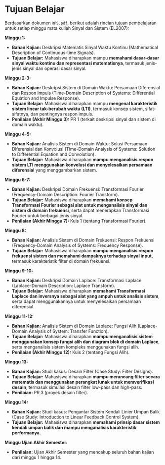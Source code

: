 # Tujuan Belajar

Berdasarkan dokumen `RPS.pdf`, berikut adalah rincian tujuan pembelajaran untuk setiap minggu mata kuliah Sinyal dan Sistem (EL2007):

**Minggu 1:**

- **Bahan Kajian:** Deskripsi Matematis Sinyal Waktu Kontinu (Mathematical Description of Continuous-time Signals).
- **Tujuan Belajar:** Mahasiswa diharapkan mampu **memahami dasar-dasar sinyal waktu kontinu dan representasi matematisnya**, termasuk jenis-jenis sinyal dan operasi dasar sinyal.

**Minggu 2-3:**

- **Bahan Kajian:** Deskripsi Sistem di Domain Waktu: Persamaan Diferensial dan Respon Impuls (Time-Domain Description of Systems: Differential Equation and Impulse Response).
- **Tujuan Belajar:** Mahasiswa diharapkan mampu **mengenal karakteristik sistem linear tak-berubah waktu (LTI)**, termasuk konsep sistem, sifat-sifatnya, dan pentingnya respon impuls.
- **Penilaian (Akhir Minggu 3):** PR 1 (terkait deskripsi sinyal dan sistem di domain waktu).

**Minggu 4-5:**

- **Bahan Kajian:** Analisis Sistem di Domain Waktu: Solusi Persamaan Diferensial dan Konvolusi (Time-Domain Analysis of Systems: Solution to Differential Equation and Convolution).
- **Tujuan Belajar:** Mahasiswa diharapkan **mampu menganalisis respon sistem LTI menggunakan konvolusi dan menyelesaikan persamaan diferensial** yang menggambarkan sistem.

**Minggu 6-7:**

- **Bahan Kajian:** Deskripsi Domain Frekuensi: Transformasi Fourier (Frequency-Domain Description: Fourier Transform).
- **Tujuan Belajar:** Mahasiswa diharapkan **memahami konsep Transformasi Fourier sebagai alat untuk menganalisis sinyal dan sistem di domain frekuensi**, serta dapat menerapkan Transformasi Fourier untuk berbagai jenis sinyal.
- **Penilaian (Akhir Minggu 7):** Kuis 1 (tentang Transformasi Fourier).

**Minggu 8:**

- **Bahan Kajian:** Analisis Sistem di Domain Frekuensi: Respon Frekuensi (Frequency-Domain Analysis of Systems: Frequency Response).
- **Tujuan Belajar:** Mahasiswa diharapkan **mampu menganalisis respon frekuensi sistem dan memahami dampaknya terhadap sinyal input**, termasuk karakteristik filter di domain frekuensi.

**Minggu 9-10:**

- **Bahan Kajian:** Deskripsi Domain Laplace: Transformasi Laplace (Laplace-Domain Description: Laplace Transform).
- **Tujuan Belajar:** Mahasiswa diharapkan **memahami Transformasi Laplace dan inversnya sebagai alat yang ampuh untuk analisis sistem**, serta dapat menggunakannya untuk menyelesaikan persamaan diferensial.

**Minggu 11-12:**

- **Bahan Kajian:** Analisis Sistem di Domain Laplace: Fungsi Alih (Laplace-Domain Analysis of System: Transfer Function).
- **Tujuan Belajar:** Mahasiswa diharapkan **mampu menganalisis sistem menggunakan konsep fungsi alih dan diagram blok di domain Laplace**, serta menganalisis sistem kompleks menggunakan fungsi alih.
- **Penilaian (Akhir Minggu 12):** Kuis 2 (tentang Fungsi Alih).

**Minggu 13:**

- **Bahan Kajian:** Studi kasus: Desain Filter (Case Study: Filter Designs).
- **Tujuan Belajar:** Mahasiswa diharapkan **mampu merancang filter secara matematis dan menggunakan perangkat lunak untuk memverifikasi desain**, termasuk simulasi desain filter low-pass dan high-pass.
- **Penilaian:** PR 3 (proyek desain filter).

**Minggu 14:**

- **Bahan Kajian:** Studi kasus: Pengantar Sistem Kendali Linier Umpan Balik (Case Study: Introduction to Linear Feedback Control System).
- **Tujuan Belajar:** Mahasiswa diharapkan **memahami prinsip dasar sistem kendali umpan balik dan mampu menganalisis karakteristik performanya**.

**Minggu Ujian Akhir Semester:**

- **Penilaian:** Ujian Akhir Semester yang mencakup seluruh bahan kajian dari minggu 1 hingga 14.